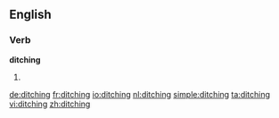 ==English==

===Verb===
'''ditching'''
# {{present participle of|ditch}}

[[de:ditching]]
[[fr:ditching]]
[[io:ditching]]
[[nl:ditching]]
[[simple:ditching]]
[[ta:ditching]]
[[vi:ditching]]
[[zh:ditching]]